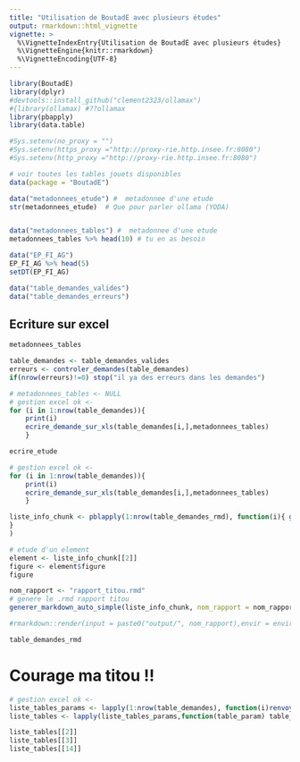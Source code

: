 ```yaml
---
title: "Utilisation de BoutadE avec plusieurs études"
output: rmarkdown::html_vignette
vignette: >
  %\VignetteIndexEntry{Utilisation de BoutadE avec plusieurs études}
  %\VignetteEngine{knitr::rmarkdown}
  %\VignetteEncoding{UTF-8}
---
```


```r
library(BoutadE)
library(dplyr)
#devtools::install_github("clement2323/ollamax")
#{library(ollamax) #??ollamax
library(pbapply)
library(data.table)
```


```r
#Sys.setenv(no_proxy = "")
#Sys.setenv(https_proxy ="http://proxy-rie.http.insee.fr:8080")
#Sys.setenv(http_proxy ="http://proxy-rie.http.insee.fr:8080")

# voir toutes les tables jouets disponibles
data(package = "BoutadE")

data("metadonnees_etude") #  metadonnee d'une etude
str(metadonnees_etude)  # Que pour parler ollama (YODA)


data("metadonnees_tables") #  metadonnee d'une etude
metadonnees_tables %>% head(10) # tu en as besoin

data("EP_FI_AG")
EP_FI_AG %>% head(5)
setDT(EP_FI_AG)

data("table_demandes_valides")
data("table_demandes_erreurs")

```

## Ecriture sur excel
```r
metadonnees_tables
```
```r
table_demandes <- table_demandes_valides
erreurs <- controler_demandes(table_demandes)
if(nrow(erreurs)!=0) stop("il ya des erreurs dans les demandes")
```

```r
# metadonnees_tables <- NULL
# gestion excel ok <-
for (i in 1:nrow(table_demandes)){
    print(i)
    ecrire_demande_sur_xls(table_demandes[i,],metadonnees_tables)
    }
```
```r
ecrire_etude

```

```r

# gestion excel ok <-
for (i in 1:nrow(table_demandes)){
    print(i)
    ecrire_demande_sur_xls(table_demandes[i,],metadonnees_tables)
    }
```

```r

liste_info_chunk <- pblapply(1:nrow(table_demandes_rmd), function(i){ generer_figure_from_demande(table_demandes_rmd[i,])
}
)
```
```r
# etude d'un element
element <- liste_info_chunk[[2]]
figure <- element$figure
figure
```

```r
nom_rapport <- "rapport_titou.rmd"
# genere le .rmd rapport titou  
generer_markdown_auto_simple(liste_info_chunk, nom_rapport = nom_rapport)

```

```r

#rmarkdown::render(input = paste0("output/", nom_rapport),envir = environment())
```

```r
table_demandes_rmd
```

# Courage ma titou !!
```r

# gestion excel ok <-
liste_tables_params <- lapply(1:nrow(table_demandes), function(i)renvoyer_table_from_demande(table_demandes[i,],metadonnees_tables))
liste_tables <- lapply(liste_tables_params,function(table_param) table_param$table)

liste_tables[[2]] 
liste_tables[[3]] 
liste_tables[[14]] 
```